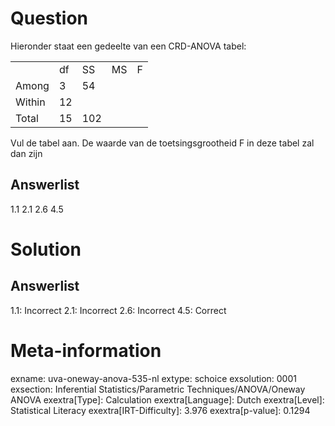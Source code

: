 Question
========

Hieronder staat een gedeelte van een CRD-ANOVA tabel:

  -------- ---- ----- ---- ---
           df   SS    MS   F
  Among    3    54         
  Within   12              
  Total    15   102        
  -------- ---- ----- ---- ---

Vul de tabel aan. De waarde van de toetsingsgrootheid F in deze tabel
zal dan zijn

Answerlist
----------

1.1
2.1
2.6
4.5

Solution
========

Answerlist
----------

1.1: Incorrect
2.1: Incorrect
2.6: Incorrect
4.5: Correct

Meta-information
================
exname: uva-oneway-anova-535-nl
extype: schoice
exsolution: 0001
exsection: Inferential Statistics/Parametric Techniques/ANOVA/Oneway ANOVA
exextra[Type]: Calculation
exextra[Language]: Dutch
exextra[Level]: Statistical Literacy
exextra[IRT-Difficulty]: 3.976
exextra[p-value]: 0.1294
